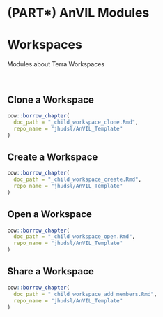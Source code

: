 # (PART\*) AnVIL Modules {-}

# Workspaces

Modules about Terra Workspaces

<br>

## Clone a Workspace

```r
cow::borrow_chapter(
  doc_path = "_child_workspace_clone.Rmd",
  repo_name = "jhudsl/AnVIL_Template"
)
```

## Create a Workspace

```r
cow::borrow_chapter(
  doc_path = "_child_workspace_create.Rmd",
  repo_name = "jhudsl/AnVIL_Template"
)
```

## Open a Workspace

```r
cow::borrow_chapter(
  doc_path = "_child_workspace_open.Rmd",
  repo_name = "jhudsl/AnVIL_Template"
)
```

## Share a Workspace

```r
cow::borrow_chapter(
  doc_path = "_child_workspace_add_members.Rmd",
  repo_name = "jhudsl/AnVIL_Template"
)
```

